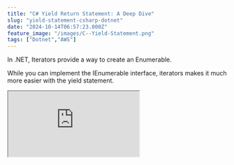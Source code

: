 ```yaml
---
title: "C# Yield Return Statement: A Deep Dive"
slug: "yield-statement-csharp-dotnet"
date: "2024-10-14T06:57:23.000Z"
feature_image: "/images/C--Yield-Statement.png"
tags: ["Dotnet","AWS"]
---
```


In .NET, Iterators provide a way to create an Enumerable.

While you can implement the IEnumerable interface, iterators makes it much more easier with the yield statement.

<iframe src="https://www.youtube.com/embed/PHiptFztTQ8?feature=oembed" />

In this post, let’s learn how to use `yield` statement to create an enumerable, how it works, and how it supports lazy evaluation.

We will also see a real-world use case to search through a large log file stored in cloud storage without downloading the entire file into memory.

This post is sponsored by AWS and is part of my .[NET Series](/posts/tag/dotnet/).

yield Statement in C#
---------------------

[Iterator methods](https://learn.microsoft.com/en-us/dotnet/csharp/iterators#enumeration-sources-with-iterator-methods) are methods that create a source for an enumeration.

The yield method is used to define an iterator method.

Below is a simple iterator method that returns an int enumerable.

```typescript
static IEnumerable<int> CreateSimpleIterator() 
{
```
      yield return 10;
      yield return 20;
      yield return 30;
    }

The above code uses the `yield return` statement to return each enumerable item one after the other.

Consuming this is similar to consuming any other enumerables in .NET. You can use a for loop, for each, LINQ methods, etc.

```json
void Main() 
{
```
      var list = CreateSimpleIterator();
      foreach(var item in list) {
        item.Dump();
      }
    }

The above method loops through each item and Dumps/prints them on[Dump](https://www.linqpad.net/CustomizingDump.aspx) the console. (For this sample, I am using [LINQPad](https://www.linqpad.net?referrer=rahulpnath.com),, a .NET scratchpad to run code)

### yield - C# Compiler Generated Code

Behind the scenes, the C# compiler is doing all the heavy lifting to generate the `IEnumerable` and `IEnumerator` interfaces for us.

Below is a snapshot of the above code in ILSpy, showing a compiler-generated class that implements the IEnumerator and IEnumerable interfaces.

![](/images/image.png)

C# compiler generated code for iterator methods using yield statement in .NET.

The compiler also generates a state machine to keep track of the method's state and the number of items generated and returned.  
  
More about this in the Lazy Evaluation of yield statement section.

yield break Statement to Stop Item Generation
---------------------------------------------

yield also provides a statement to break out of the enumerable generation conditionally.

This stops generating further items in the enumerable and provides no further items to whoever is consuming the collection.

Let's say we want to generate multiples of tens but limit the numbers generated to less than 100.  
  
The below code loops through and returns as long as the current number is less than 100.

```csharp
static IEnumerable < int > CreateSimpleIterator(int number) 
{
```
      for (int i = 0; i < number; i++) {
        var tens = i * 10;
    
        if (tens > 100)
          yield
        break;
    
        yield
        return tens;
      }
    }

If the number exceeds 100, it breaks out of the generation loop and stops generating further items in the collection.

Lazy Evaluation of yield Statement in C#
----------------------------------------

Iterator methods are lazy evaluated.

This means the items in the collection are generated only when they are consumed or requested.

To understand this further, let's introduce a few console write-line statements to our simple iterator method.

It writes to the console before starting the item generation, right before returning an item, and when it generates all the items.

```csharp
async Task Main() 
{
```
      var numbers = CreateSimpleIterator(3);
      "Printing Numbers".Dump();
      foreach(var number in numbers) {
        number.Dump();
      }
    }
    
```csharp
static IEnumerable < int > CreateSimpleIterator(int number) 
{
```
      "Starting".Dump();
      for (int i = 0; i < number; i++) {
        var tens = i * 10;
        if (tens > 100) yield
        break;
    
        $ "Returning for {i}".Dump();
        yield
        return tens;
      }
    
      "Ending".Dump();
    }

The above method prints the following for the input 3.

```bash
Printing Numbers
Starting
Returning for 0
0
Returning for 1
10
Returning for 2
20
Ending
```

You can see the line `Printing Numbers` comes first, even though we have invoked the `CreateSimpleIterator` method before it.  
  
The iterator method runs only when the consuming code requests the first item from the collection.

This happens when we iterate through the collection in the for-each statement in the Main function.

As we loop through each item, the iterator method returns the item and pauses until the following item is requested.

This is why we see the `Returning for {i}` statement printed and immediately after the number is printed from the consuming code in the `Main`.

When the for-each statement in `Main` asks for the following item, the iterator method generates the next item.

Each item is generated just when it's needed - lazily evaluated.

### Generating Infinite Collections using yield Statement

The lazy generation of items enables us to generate infinite collections using iterator methods.

The below code generates an infinite list of multiples of tens.

```csharp
static IEnumerable < int > CreateSimpleIterator() 
{
```
      var i = 0;
      while (true) {
        yield
        return i++ * 10;
      }
    }

It's up to the consuming code to terminate or limit the number of items this iterator method generates.

```csharp
foreach(var number in numbers.Take(20)) 
{
```
      number.Dump();
    }

The above code uses the `Take` method to limit the number of items generated by the iterator method to 20.

Searching An AWS S3 File using yield
------------------------------------

Iterator methods also prove helpful in other real-world scenarios.

Let's say I have a large log file that I need to search through for specific search keywords from within the code.

Downloading the entire file into memory and then searching through it would be time-consuming and not memory efficient.

If the file is unavailable locally but in cloud storage, you will have to factor in network delays to download the entire file before beginning to search it.

Here, I have a large log file in Amazon S3 that I need to search for specific keywords.

_Amazon Simple Storage Service (S3) is an object storage service that provides a scalable and secure storage infrastructure._

[

Amazon S3 For the .NET Developer: How to Easily Get Started

Learn how to get started with Amazon S3 from a .NET Core application. We will learn how to store and retrieve data from the storage, important concepts to be aware of while using S3.

![](/images/logo-512x512-2.png)Rahul NathRahul Pulikkot Nath

![](/images/storage-box.jpg)

](/posts/amazon-s3-dotnet/)

The below code first gets the file object from S3 using the .NET SDK and then uses a StreamReader to read through the file line by line.

For each line it reads it checks if it contains the search term.

```csharp
async IAsyncEnumerable<string> FetchAndProcessLogsAsync(IAmazonS3 s3Client, string logFileKey, string searchTerm)
{
```
        // Get the S3 object (log file) from the bucket
        var getObjectRequest = new GetObjectRequest
        {
            BucketName = "user-service-large-messages",
            Key = logFileKey
        };
    
        using var s3Object = await s3Client.GetObjectAsync(getObjectRequest);
        using var stream = s3Object.ResponseStream;
        using var reader = new StreamReader(stream, Encoding.UTF8);
    
        // Read the file line by line, lazily returning matching lines.
        string line;
        while ((line = await reader.ReadLineAsync()) != null)
        {
            // If the line contains the search term, yield it
            if (line.Contains(searchTerm, StringComparison.OrdinalIgnoreCase))
            {
                yield return line; // Lazily return the matching line
            }
        }
    }

If a match is found, then it returns the line and proceeds to return to the next line.

However, since this uses the yield statement to generate the iterator method, it proceeds to reading the next line only if the consuming code requests the next item.

### Consuming an IAsyncEnumerable Generated using yield Statement

The above method returns an `IAsyncEnumerable` since the iterator method uses asynchronous methods to perform network requests.

    async Task Main() {
      var client = new AmazonS3Client();
      var lines = FetchAndProcessLogsAsync(client, "Android.log", "Service");
      
      await foreach(var line in lines.Take(200)) 
      {
        line.Dump();
      }
    }

To consume this, we can use the `await` keyword before the for-each statement. The `System.Linq.Async` Nuget package allows the use of normal LINQ methods on an AsyncEnumerable.

[

Getting Started with Async Enumerables: A .NET Developer’s Guide

AsyncEnumerables enhances eumeration of collections with asynchronous capabilities. In this post, let’s explore how C# combines ‘yield return’ with ‘async’ and ‘await’ to create efficient asynchronous data streams and how ‘await foreach’ lets us effortlessly consume them.

![](/images/logo-512x512-3.png)Rahul NathRahul Pulikkot Nath

![](/images/AsyncEnumerable--2-.png)

](/posts/async-enumerable-dotnet/)

The above code limits the number of lines retrieved from the cloud S3 files to 200. Once that many lines (or the end of the file) are retrieved, it will stop reading the file and exit the collection generation.